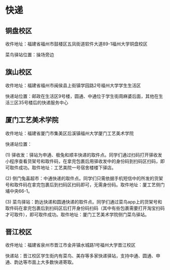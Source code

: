 # 快递

## 铜盘校区

收件地址：福建省福州市鼓楼区五凤街道软件大道89-1福州大学铜盘校区

菜鸟驿站位置：操场旁边

## 旗山校区

收件地址：福建省福州市闽侯县上街镇学园路2号福州大学学生生活区

快递站位置：邮政在生活区9号楼，圆通、中通位于学生街周麻婆后面，其他在生活三区35号楼后的快递服务中心

## 厦门工艺美术学院

收件地址：福建省厦门市集美区后溪镇福州大学厦门工艺美术学院

快递站位置：

(1) 驿收发：驿站为申通、极兔和顺丰快递的取件点。同学们通过扫码打开驿收发小程序查看货架号和取件码，在拿完包裹后用驿收发中的身份码到扫码区扫码，即可取件成功。取件地址：工艺美院一号宿舍楼楼下驿店。

(2) 侧门兔喜超市：中通快递的取件点。同学们只需依据手机短信中的所发的货架号和取件码在拿完包裹后到扫码区扫码即可，无需身份码。取件地址：厦工艺侧门埔中央66-1。

(3) 菜鸟驿站：韵达快递和圆通快递的取件点。同学们通过菜鸟app上的货架号和取件码在拿完包裹后到扫码区后打开身份码扫码（其中有些包裹需要打开淘宝扫码才可取件），即可取件成功。取件地址：厦门工艺美术学院侧门菜鸟驿站。

## 晋江校区

收件地址：福建省泉州市晋江市金井镇水城路1号福州大学晋江校区

快递站：晋江校区学生街内有菜鸟、美存等多家快递驿站，支持中通、圆通、申通、韵达等市面上大多数快递寄取。